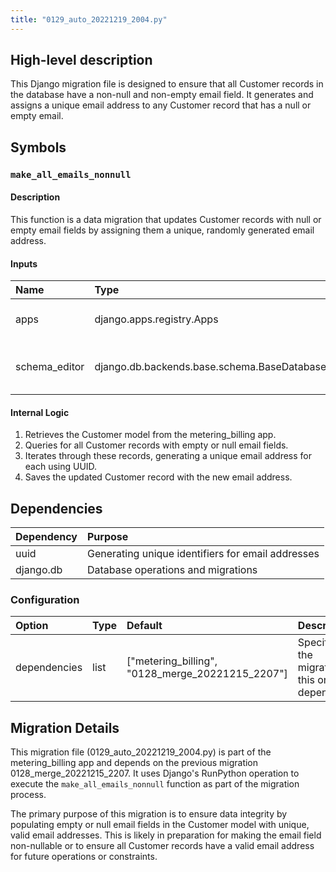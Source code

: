 ```yaml
---
title: "0129_auto_20221219_2004.py"
---
```


## High-level description
This Django migration file is designed to ensure that all Customer records in the database have a non-null and non-empty email field. It generates and assigns a unique email address to any Customer record that has a null or empty email.

## Symbols

### `make_all_emails_nonnull`
#### Description
This function is a data migration that updates Customer records with null or empty email fields by assigning them a unique, randomly generated email address.

#### Inputs
| Name | Type | Description |
|:-----|:-----|:------------|
| apps | django.apps.registry.Apps | Django apps registry |
| schema_editor | django.db.backends.base.schema.BaseDatabaseSchemaEditor | Schema editor for database operations |

#### Internal Logic
1. Retrieves the Customer model from the metering_billing app.
2. Queries for all Customer records with empty or null email fields.
3. Iterates through these records, generating a unique email address for each using UUID.
4. Saves the updated Customer record with the new email address.

## Dependencies
| Dependency | Purpose |
|:-----------|:--------|
| uuid | Generating unique identifiers for email addresses |
| django.db | Database operations and migrations |

### Configuration
| Option | Type | Default | Description |
|:-------|:-----|:--------|:------------|
| dependencies | list | ["metering_billing", "0128_merge_20221215_2207"] | Specifies the migration this one depends on |

## Migration Details
This migration file (0129_auto_20221219_2004.py) is part of the metering_billing app and depends on the previous migration 0128_merge_20221215_2207. It uses Django's RunPython operation to execute the `make_all_emails_nonnull` function as part of the migration process.

The primary purpose of this migration is to ensure data integrity by populating empty or null email fields in the Customer model with unique, valid email addresses. This is likely in preparation for making the email field non-nullable or to ensure all Customer records have a valid email address for future operations or constraints.
